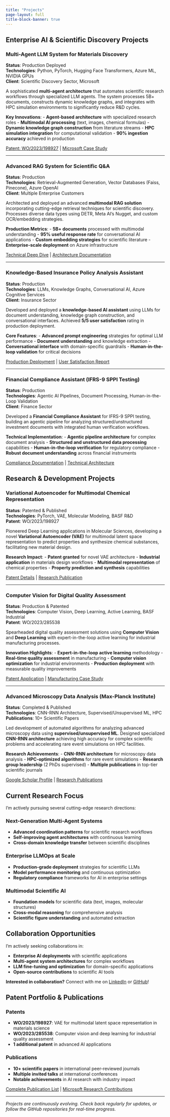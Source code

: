 ```yaml
---
title: "Projects"
page-layout: full
title-block-banner: true
---
```


::: {.content-section}
## Enterprise AI & Scientific Discovery Projects

### Multi-Agent LLM System for Materials Discovery
**Status**: Production Deployed  
**Technologies**: Python, PyTorch, Hugging Face Transformers, Azure ML, NVIDIA GPUs  
**Client**: Scientific Discovery Sector, Microsoft

A sophisticated **multi-agent architecture** that automates scientific research workflows through specialized LLM agents. The system processes 5B+ documents, constructs dynamic knowledge graphs, and integrates with HPC simulation environments to significantly reduce R&D cycles.

**Key Innovations**:
- **Agent-based architecture** with specialized research roles
- **Multimodal AI processing** (text, images, chemical formulas)
- **Dynamic knowledge graph construction** from literature streams
- **HPC simulation integration** for computational validation
- **90% ingestion accuracy** achieved in production

[Patent: WO/2023/198927](https://patents.google.com/patent/WO2023198927) | [Microsoft Case Study](#)

---

### Advanced RAG System for Scientific Q&A
**Status**: Production  
**Technologies**: Retrieval-Augmented Generation, Vector Databases (Faiss, Pinecone), Azure OpenAI  
**Client**: Multiple Enterprise Customers

Architected and deployed an advanced **multimodal RAG solution** incorporating cutting-edge retrieval techniques for scientific discovery. Processes diverse data types using DETR, Meta AI's Nugget, and custom OCR/embedding strategies.

**Production Metrics**:
- **5B+ documents** processed with multimodal understanding
- **95% useful response rate** for conversational AI applications
- **Custom embedding strategies** for scientific literature
- **Enterprise-scale deployment** on Azure infrastructure

[Technical Deep Dive](#) | [Architecture Documentation](#)

---

### Knowledge-Based Insurance Policy Analysis Assistant
**Status**: Production  
**Technologies**: LLMs, Knowledge Graphs, Conversational AI, Azure Cognitive Services  
**Client**: Insurance Sector

Developed and deployed a **knowledge-based AI assistant** using LLMs for document understanding, knowledge graph construction, and conversational interfaces. Achieved **5/5 user satisfaction** rating in production deployment.

**Core Features**:
- **Advanced prompt engineering** strategies for optimal LLM performance
- **Document understanding** and knowledge extraction
- **Conversational interface** with domain-specific guardrails
- **Human-in-the-loop validation** for critical decisions

[Production Deployment](#) | [User Satisfaction Report](#)

---

### Financial Compliance Assistant (IFRS-9 SPPI Testing)
**Status**: Production  
**Technologies**: Agentic AI Pipelines, Document Processing, Human-in-the-Loop Validation  
**Client**: Finance Sector

Developed a **Financial Compliance Assistant** for IFRS-9 SPPI testing, building an agentic pipeline for analyzing structured/unstructured investment documents with integrated human verification workflows.

**Technical Implementation**:
- **Agentic pipeline architecture** for complex document analysis
- **Structured and unstructured data processing** capabilities
- **Human-in-the-loop verification** for regulatory compliance
- **Robust document understanding** across financial instruments

[Compliance Documentation](#) | [Technical Architecture](#)

:::

::: {.content-section}
## Research & Development Projects

### Variational Autoencoder for Multimodal Chemical Representation
**Status**: Patented & Published  
**Technologies**: PyTorch, VAE, Molecular Modeling, BASF R&D  
**Patent**: WO/2023/198927

Pioneered Deep Learning applications in Molecular Sciences, developing a novel **Variational Autoencoder (VAE)** for multimodal latent space representation to predict properties and synthesize chemical substances, facilitating new material design.

**Research Impact**:
- **Patent granted** for novel VAE architecture
- **Industrial application** in materials design workflows
- **Multimodal representation** of chemical properties
- **Property prediction and synthesis** capabilities

[Patent Details](https://patents.google.com/patent/WO2023198927) | [Research Publication](#)

---

### Computer Vision for Digital Quality Assessment
**Status**: Production & Patented  
**Technologies**: Computer Vision, Deep Learning, Active Learning, BASF Industrial  
**Patent**: WO/2023/285538

Spearheaded digital quality assessment solutions using **Computer Vision** and **Deep Learning** with expert-in-the-loop active learning for industrial manufacturing processes.

**Innovation Highlights**:
- **Expert-in-the-loop active learning** methodology
- **Real-time quality assessment** in manufacturing
- **Computer vision optimization** for industrial environments
- **Production deployment** with measurable quality improvements

[Patent Application](https://patents.google.com/patent/WO2023285538) | [Manufacturing Case Study](#)

---

### Advanced Microscopy Data Analysis (Max-Planck Institute)
**Status**: Completed & Published  
**Technologies**: CNN-RNN Architecture, Supervised/Unsupervised ML, HPC  
**Publications**: 10+ Scientific Papers

Led development of automated algorithms for analyzing advanced microscopy data using **supervised/unsupervised ML**. Designed specialized **CNN-RNN architecture** achieving high accuracy for complex scientific problems and accelerating rare event simulations on HPC facilities.

**Research Achievements**:
- **CNN-RNN architecture** for microscopy data analysis
- **HPC-optimized algorithms** for rare event simulations
- **Research group leadership** (2 PhDs supervised)
- **Multiple publications** in top-tier scientific journals

[Google Scholar Profile](https://scholar.google.com/citations?user=yourprofile) | [Research Publications](#)

:::

::: {.content-section}
## Current Research Focus

I'm actively pursuing several cutting-edge research directions:

### **Next-Generation Multi-Agent Systems**
- **Advanced coordination patterns** for scientific research workflows
- **Self-improving agent architectures** with continuous learning
- **Cross-domain knowledge transfer** between scientific disciplines

### **Enterprise LLMOps at Scale**
- **Production-grade deployment** strategies for scientific LLMs
- **Model performance monitoring** and continuous optimization
- **Regulatory compliance** frameworks for AI in enterprise settings

### **Multimodal Scientific AI**
- **Foundation models** for scientific data (text, images, molecular structures)
- **Cross-modal reasoning** for comprehensive analysis
- **Scientific figure understanding** and automated extraction

## Collaboration Opportunities

I'm actively seeking collaborations in:

- **Enterprise AI deployments** with scientific applications
- **Multi-agent system architectures** for complex workflows
- **LLM fine-tuning and optimization** for domain-specific applications
- **Open-source contributions** to scientific AI tools

**Interested in collaboration?** Connect with me on [LinkedIn](https://linkedin.com/in/alibina61) or [GitHub](https://github.com/iAli61)!

:::

::: {.content-section}
## Patent Portfolio & Publications

### Patents
- **WO/2023/198927**: VAE for multimodal latent space representation in materials science
- **WO/2023/285538**: Computer vision and deep learning for industrial quality assessment
- **1 additional patent** in advanced AI applications

### Publications
- **10+ scientific papers** in international peer-reviewed journals
- **Multiple invited talks** at international conferences
- **Notable achievements** in AI research with industry impact

[Complete Publication List](https://scholar.google.com/citations?user=yourprofile) | [Microsoft Research Contributions](#)

:::

---

*Projects are continuously evolving. Check back regularly for updates, or follow the GitHub repositories for real-time progress.*
